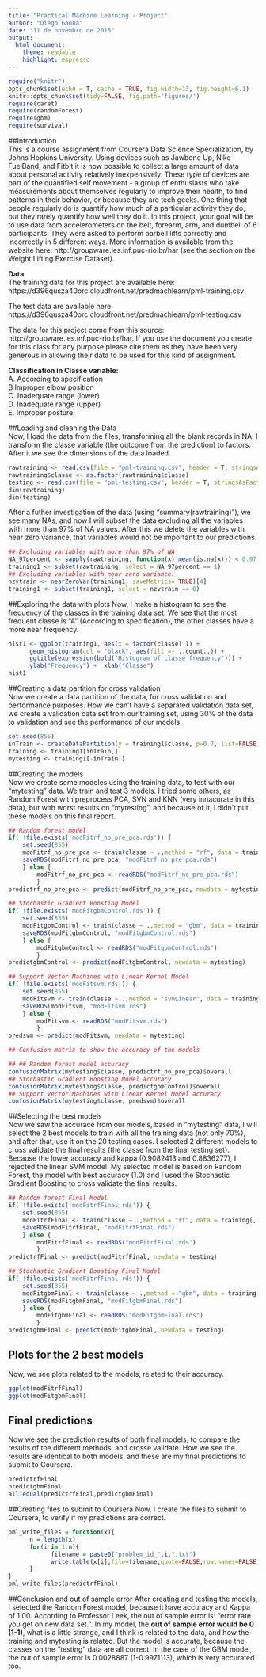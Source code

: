 ```yaml
---
title: "Practical Machine Learning - Project"
author: "Diego Gaona"
date: "11 de novembro de 2015"
output:
  html_document:
    theme: readable
    highlight: espresso
---
```

```r
require("knitr")
opts_chunk$set(echo = T, cache = TRUE, fig.width=13, fig.height=6.1)
knitr::opts_chunk$set(tidy=FALSE, fig.path='figures/')
require(caret)
require(randomForest)
require(gbm)
require(survival)
```

##Introduction  
This is a course assignment from Coursera Data Science Specialization, by Johns Hopkins University.
Using devices such as Jawbone Up, Nike FuelBand, and Fitbit it is now possible to collect a large amount of data about personal activity relatively inexpensively. These type of devices are part of the quantified self movement - a group of enthusiasts who take measurements about themselves regularly to improve their health, to find patterns in their behavior, or because they are tech geeks. One thing that people regularly do is quantify how much of a particular activity they do, but they rarely quantify how well they do it. In this project, your goal will be to use data from accelerometers on the belt, forearm, arm, and dumbell of 6 participants. They were asked to perform barbell lifts correctly and incorrectly in 5 different ways. More information is available from the website here: http://groupware.les.inf.puc-rio.br/har (see the section on the Weight Lifting Exercise Dataset). 

**Data**  
The training data for this project are available here: 
https://d396qusza40orc.cloudfront.net/predmachlearn/pml-training.csv

The test data are available here: 
https://d396qusza40orc.cloudfront.net/predmachlearn/pml-testing.csv

The data for this project come from this source: http://groupware.les.inf.puc-rio.br/har. If you use the document you create for this class for any purpose please cite them as they have been very generous in allowing their data to be used for this kind of assignment. 

**Classification in Classe variable:**  
A.  According to specification  
B   Improper elbow position  
C.  Inadequate range (lower)  
D.  Inadequate range (upper)  
E.  Improper posture  

##Loading and cleaning the Data  
Now, I load the data from the files, transforming all the blank records in NA. I transform the classe variable (the outcome from the prediction) to factors.
After it we see the dimensions of the data loaded.  
```r
rawtraining <- read.csv(file = "pml-training.csv", header = T, stringsAsFactors = F, na.strings=c("NA", "N/A", "", " ", "  "))
rawtraining$classe <- as.factor(rawtraining$classe)
testing <- read.csv(file = "pml-testing.csv", header = T, stringsAsFactors = F, na.strings=c("NA", "N/A", "", " ", "  "))
dim(rawtraining)
dim(testing)
```
After a futher investigation of the data (using "summary(rawtraining)"), we see many NAs, and now I will subset the data excluding all the variables with more than 97% of NA values. After this we delete the variables with near zero variance, that variables would not be important to our predictions.  
```r
## Excluding variables with more than 97% of NA
NA_97percent <- sapply(rawtraining, function(x) mean(is.na(x))) < 0.97 
training1 <- subset(rawtraining, select = NA_97percent == 1)
## Excluding variables with near zero variance.
nzvtrain <- nearZeroVar(training1, saveMetrics= TRUE)[4]
training1 <- subset(training1, select = nzvtrain == 0)

```

##Exploring the data with plots
Now, I make a histogram to see the frequency of the classes in the training data set. We see that the most frequent classe is "A" (According to specification), the other classes have a more near frequency.
```r
hist1 <- ggplot(training1, aes(x = factor(classe) )) +
      geom_histogram(col = "black", aes(fill =- ..count..)) + 
      ggtitle(expression(bold("Histogram of classe frequency"))) +
      ylab("Frequency") +  xlab("Classe")
hist1
```

##Creating a data partition for cross validation  
Now we create a data partition of the data, for cross validation and performance purposes. How we can't have a separated validation data set, we create a validation data set from our training set, using 30% of the data to validation and see the performance of our models.  
```r
set.seed(855)
inTrain <- createDataPartition(y = training1$classe, p=0.7, list=FALSE)
training <- training1[inTrain,]
mytesting <- training1[-inTrain,]
```

##Creating the models  
Now we create some modeles using the training data, to test with our "mytesting" data. We train and test 3 models. I tried some others, as Random Forest with preprocess PCA, SVN and KNN (very innacurate in this data), but with worst  results on "mytesting", and because of it, I didn't put these models on this final report.  
```r
## Random forest model
if( !file.exists('modFitrf_no_pre_pca.rds')) {
    set.seed(855)
    modFitrf_no_pre_pca <- train(classe ~ .,method = "rf", data = training[,3:59])
    saveRDS(modFitrf_no_pre_pca, "modFitrf_no_pre_pca.rds")
    } else {
        modFitrf_no_pre_pca <- readRDS("modFitrf_no_pre_pca.rds")
        }
predictrf_no_pre_pca <- predict(modFitrf_no_pre_pca, newdata = mytesting)

## Stochastic Gradient Boosting Model
if( !file.exists('modFitgbmControl.rds')) {
    set.seed(855)
    modFitgbmControl <- train(classe ~ .,method = "gbm", data = training[,3:59], trControl = trainControl(method="repeatedcv", number=10, repeats=3, savePred=T))
    saveRDS(modFitgbmControl, "modFitgbmControl.rds")
    } else {
        modFitgbmControl <- readRDS("modFitgbmControl.rds")
        }
predictgbmControl <- predict(modFitgbmControl, newdata = mytesting)

## Support Vector Machines with Linear Kernel Model
if( !file.exists('modFitsvm.rds')) {
    set.seed(855)
    modFitsvm <- train(classe ~ .,method = "svmLinear", data = training[,3:59])
    saveRDS(modFitsvm, "modFitsvm.rds")
    } else {
        modFitsvm <- readRDS("modFitsvm.rds")
        }
predsvm <- predict(modFitsvm, newdata = mytesting)

## Confusion matrix to show the accuracy of the models

## ## Random forest model accuracy
confusionMatrix(mytesting$classe, predictrf_no_pre_pca)$overall
## Stochastic Gradient Boosting Model accuracy
confusionMatrix(mytesting$classe, predictgbmControl)$overall
## Support Vector Machines with Linear Kernel Model accuracy
confusionMatrix(mytesting$classe, predsvm)$overall
```

##Selecting the best models  
Now we saw the accurace from our models, based in "mytesting" data, I will select the 2 best models to train with all the training data (not only 70%), and after that, use it on the 20 testing cases. I selected 2 different models to cross validate the final results (the classe from the final testing set). Because the lower accuracy and kappa (0.9082413 and 0.8836277), I rejected the linear SVM model.
My selected model is based on Random Forest, the model with best accuracy (1.0) and I used the Stochastic Gradient Boosting to cross validate the final results.

```r
## Random forest Final Model
if( !file.exists('modFitrfFinal.rds')) {
    set.seed(855)
    modFitrfFinal <- train(classe ~ .,method = "rf", data = training[,3:59])
    saveRDS(modFitrfFinal, "modFitrfFinal.rds")
    } else {
        modFitrfFinal <- readRDS("modFitrfFinal.rds")
        }
predictrfFinal <- predict(modFitrfFinal, newdata = testing)

## Stochastic Gradient Boosting Final Model
if( !file.exists('modFitrfFinal.rds')) {
    set.seed(855)
    modFitgbmFinal <- train(classe ~ .,method = "gbm", data = training[,3:59], trControl = trainControl(method="repeatedcv", number=10, repeats=3, savePred=T))
    saveRDS(modFitgbmFinal, "modFitgbmFinal.rds")
    } else {
        modFitgbmFinal <- readRDS("modFitgbmFinal.rds")
        }
predictgbmFinal <- predict(modFitgbmFinal, newdata = testing)
```
## Plots for the 2 best models
Now, we see plots related to the models, related to their accuracy.
```r
ggplot(modFitrfFinal)
ggplot(modFitgbmFinal)
```

## Final predictions
Now we see the prediction results of both final models, to compare the results of the different methods, and crosse validate. How we see the results are identical to both models, and these are my final predictions to submit to Coursera.
```r
predictrfFinal
predictgbmFinal
all.equal(predictrfFinal,predictgbmFinal)
```

##Creating files to submit to Coursera
Now, I create the files to submit to Coursera, to verify if my predictions are correct.
```r
pml_write_files = function(x){
      n = length(x)
      for(i in 1:n){
            filename = paste0("problem_id_",i,".txt")
            write.table(x[i],file=filename,quote=FALSE,row.names=FALSE,col.names=FALSE)
      }
}
pml_write_files(predictrfFinal)
```

##Conclusion and out of sample error
After creating and testing the models, I selected the Random Forest model, because it have accuracy and Kappa of 1.00.
According to Professor Leek, the out of sample error is: "error rate you get on new data set.". In my model, the **out of sample error would be 0 (1-1)**, what is a little strange, and I think is related to the data, and how the training and mytesting is related.
But the model is accurate, because the classes on the "testing" data are all correct.
In the case of the GBM model, the out of sample error is 0.0028887 (1-0.9971113), which is very accurated too.